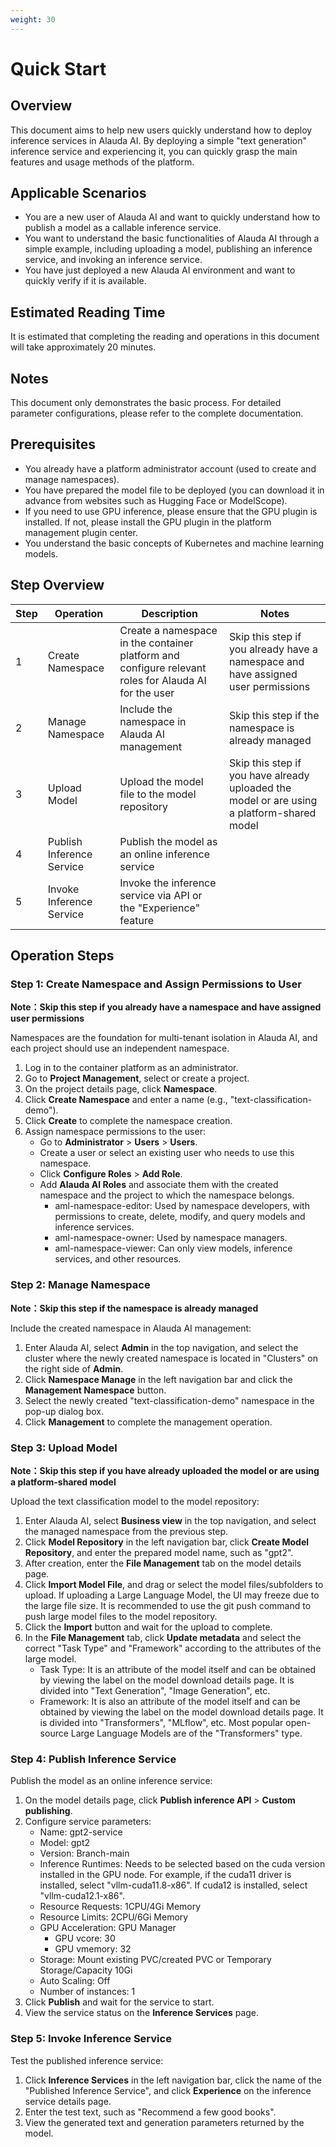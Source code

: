 ```yaml
---
weight: 30
---
```


# Quick Start

## Overview

This document aims to help new users quickly understand how to deploy inference services in Alauda AI. By deploying a simple "text generation" inference service and experiencing it, you can quickly grasp the main features and usage methods of the platform.

## Applicable Scenarios
+ You are a new user of Alauda AI and want to quickly understand how to publish a model as a callable inference service.
+ You want to understand the basic functionalities of Alauda AI through a simple example, including uploading a model, publishing an inference service, and invoking an inference service.
+ You have just deployed a new Alauda AI environment and want to quickly verify if it is available.

## Estimated Reading Time
It is estimated that completing the reading and operations in this document will take approximately 20 minutes.

## Notes
This document only demonstrates the basic process. For detailed parameter configurations, please refer to the complete documentation.

## Prerequisites
+ You already have a platform administrator account (used to create and manage namespaces).
+ You have prepared the model file to be deployed (you can download it in advance from websites such as Hugging Face or ModelScope).
+ If you need to use GPU inference, please ensure that the GPU plugin is installed. If not, please install the GPU plugin in the platform management plugin center.
+ You understand the basic concepts of Kubernetes and machine learning models.

## Step Overview
| Step | Operation | Description | Notes |
| --- | --- | --- | --- |
| 1 | Create Namespace | Create a namespace in the container platform and configure relevant roles for Alauda AI for the user | Skip this step if you already have a namespace and have assigned user permissions |
| 2 | Manage Namespace | Include the namespace in Alauda AI management | Skip this step if the namespace is already managed |
| 3 | Upload Model | Upload the model file to the model repository | Skip this step if you have already uploaded the model or are using a platform-shared model |
| 4 | Publish Inference Service | Publish the model as an online inference service |
| 5 | Invoke Inference Service | Invoke the inference service via API or the "Experience" feature |

## Operation Steps
### Step 1: Create Namespace and Assign Permissions to User
**Note：Skip this step if you already have a namespace and have assigned user permissions**

Namespaces are the foundation for multi-tenant isolation in Alauda AI, and each project should use an independent namespace.

1. Log in to the container platform as an administrator.
2. Go to **Project Management**, select or create a project.
3. On the project details page, click **Namespace**.
4. Click **Create Namespace** and enter a name (e.g., "text-classification-demo").
5. Click **Create** to complete the namespace creation.
6. Assign namespace permissions to the user:
   - Go to **Administrator** > **Users** > **Users**.
   - Create a user or select an existing user who needs to use this namespace.
   - Click **Configure Roles** > **Add Role**.
   - Add **Alauda AI Roles** and associate them with the created namespace and the project to which the namespace belongs.
     - aml-namespace-editor: Used by namespace developers, with permissions to create, delete, modify, and query models and inference services.
     - aml-namespace-owner: Used by namespace managers.
     - aml-namespace-viewer: Can only view models, inference services, and other resources.

### Step 2: Manage Namespace
**Note：Skip this step if the namespace is already managed**

Include the created namespace in Alauda AI management:

1. Enter Alauda AI, select **Admin** in the top navigation, and select the cluster where the newly created namespace is located in "Clusters" on the right side of **Admin**.
2. Click **Namespace Manage** in the left navigation bar and click the **Management Namespace** button.
3. Select the newly created "text-classification-demo" namespace in the pop-up dialog box.
4. Click **Management** to complete the management operation.

### Step 3: Upload Model
**Note：Skip this step if you have already uploaded the model or are using a platform-shared model**

Upload the text classification model to the model repository:

1. Enter Alauda AI, select **Business view** in the top navigation, and select the managed namespace from the previous step.
2. Click **Model Repository** in the left navigation bar, click **Create Model Repository**, and enter the prepared model name, such as "gpt2".
3. After creation, enter the **File Management** tab on the model details page.
4. Click **Import Model File**, and drag or select the model files/subfolders to upload. If uploading a Large Language Model, the UI may freeze due to the large file size. It is recommended to use the git push command to push large model files to the model repository.
5. Click the **Import** button and wait for the upload to complete.
6. In the **File Management** tab, click **Update metadata** and select the correct "Task Type" and "Framework" according to the attributes of the large model.
   - Task Type: It is an attribute of the model itself and can be obtained by viewing the label on the model download details page. It is divided into "Text Generation", "Image Generation", etc.
   - Framework: It is also an attribute of the model itself and can be obtained by viewing the label on the model download details page. It is divided into "Transformers", "MLflow", etc. Most popular open-source Large Language Models are of the "Transformers" type.

### Step 4: Publish Inference Service
Publish the model as an online inference service:

1. On the model details page, click **Publish inference API** > **Custom publishing**.
2. Configure service parameters:
   - Name: gpt2-service
   - Model: gpt2
   - Version: Branch-main
   - Inference Runtimes: Needs to be selected based on the cuda version installed in the GPU node. For example, if the cuda11 driver is installed, select "vllm-cuda11.8-x86". If cuda12 is installed, select "vllm-cuda12.1-x86".
   - Resource Requests: 1CPU/4Gi Memory
   - Resource Limits: 2CPU/6Gi Memory
   - GPU Acceleration: GPU Manager
     - GPU vcore: 30
     - GPU vmemory: 32
   - Storage: Mount existing PVC/created PVC or Temporary Storage/Capacity 10Gi
   - Auto Scaling: Off
   - Number of instances: 1
3. Click **Publish** and wait for the service to start.
4. View the service status on the **Inference Services** page.

### Step 5: Invoke Inference Service
Test the published inference service:

1. Click **Inference Services** in the left navigation bar, click the name of the "Published Inference Service", and click **Experience** on the inference service details page.
2. Enter the test text, such as "Recommend a few good books".
3. View the generated text and generation parameters returned by the model.
